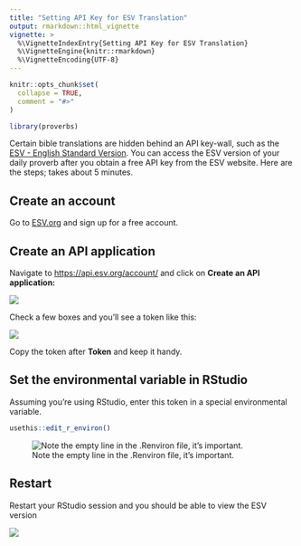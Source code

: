 ```yaml
---
title: "Setting API Key for ESV Translation"
output: rmarkdown::html_vignette
vignette: >
  %\VignetteIndexEntry{Setting API Key for ESV Translation}
  %\VignetteEngine{knitr::rmarkdown}
  %\VignetteEncoding{UTF-8}
---
```


```r
knitr::opts_chunk$set(
  collapse = TRUE,
  comment = "#>"
)
```

```r
library(proverbs)
```

Certain bible translations are hidden behind an API key-wall, such as the [ESV - English Standard Version](esv.org). You can access the ESV version of your daily proverb after you obtain a free API key from the ESV website. Here are the steps; takes about 5 minutes.

## Create an account

Go to [ESV.org](esv.org) and sign up for a free account.

## Create an API application

Navigate to <https://api.esv.org/account/> and click on **Create an API application:**

![](images/paste-4BF92168.png)

Check a few boxes and you'll see a token like this:

![](images/paste-CB9A3468.png)

Copy the token after **Token** and keep it handy.

## Set the environmental variable in RStudio

Assuming you're using RStudio, enter this token in a special environmental variable.

```r
usethis::edit_r_environ()
```

![Note the empty line in the .Renviron file, it's important.](images/paste-C2AFB569.png)

## Restart

Restart your RStudio session and you should be able to view the ESV version

![](images/paste-CF8CA6F0.png)
